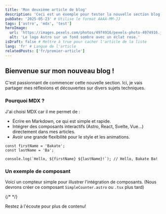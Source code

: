 ```yaml
---
title: 'Mon deuxième article de blog'
description: 'Ceci est un exemple pour tester la nouvelle section blog de mon portfolio.'
pubDate: '2025-05-23' # Utilise le format AAAA-MM-JJ
tags: ['astro', 'mdx', 'test']
heroImage:
  url: 'https://images.pexels.com/photos/4974916/pexels-photo-4974916.jpeg?auto=compress&cs=tinysrgb&w=1260&h=750&dpr=1'
  alt: 'Le logo Astro sur un fond sombre avec un éclat rose.'
isDraft: false # Mettre à true pour cacher l'article de la liste
lang: 'fr' # Langue de l'article
relatedPosts: ['fr/premier-article']
---
```


## Bienvenue sur mon nouveau blog !

C'est passionnant de commencer cette nouvelle section. Ici, je vais partager mes réflexions et découvertes sur divers sujets techniques.

### Pourquoi MDX ?

J'ai choisi MDX car il me permet de :

- Écrire en Markdown, ce qui est simple et rapide.
- Intégrer des composants interactifs (Astro, React, Svelte, Vue...) directement dans mes articles.
- Avoir une grande flexibilité pour le style et les animations.

```tsx
const firstName = 'Bakate';
const lastName = 'Ba';

console.log(`Hello, ${firstName} ${lastName}!`); // Hello, Bakate Ba!
```

### Un exemple de composant

Voici un compteur simple pour illustrer l'intégration de composants.
(Nous devrons créer ce composant `SimpleCounter.astro` ou `.tsx` plus tard)

{/* <SimpleCounter client:load /> */}

Restez à l'écoute pour plus de contenu!
